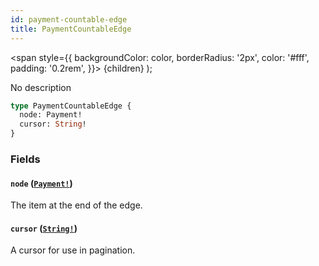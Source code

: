 ```yaml
---
id: payment-countable-edge
title: PaymentCountableEdge
---
```


<span
style={{
      backgroundColor: color,
      borderRadius: '2px',
      color: '#fff',
      padding: '0.2rem',
    }}>
{children}
</span>
);

No description

```graphql
type PaymentCountableEdge {
  node: Payment!
  cursor: String!
}
```

### Fields

#### `node` ([`Payment!`](/api-reference/objects/payment.mdx))

The item at the end of the edge.

#### `cursor` ([`String!`](/api-reference/scalars/string.mdx))

A cursor for use in pagination.
